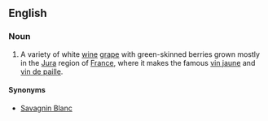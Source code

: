 ==English==
===Noun===
{{wikipedia}}
{{en-noun|-}}
# A variety of white [[wine]] [[grape]] with green-skinned berries grown mostly in the [[Jura]] region of [[France]], where it makes the famous [[vin jaune]] and [[vin de paille]]. 

====Synonyms====
*[[Savagnin Blanc]]